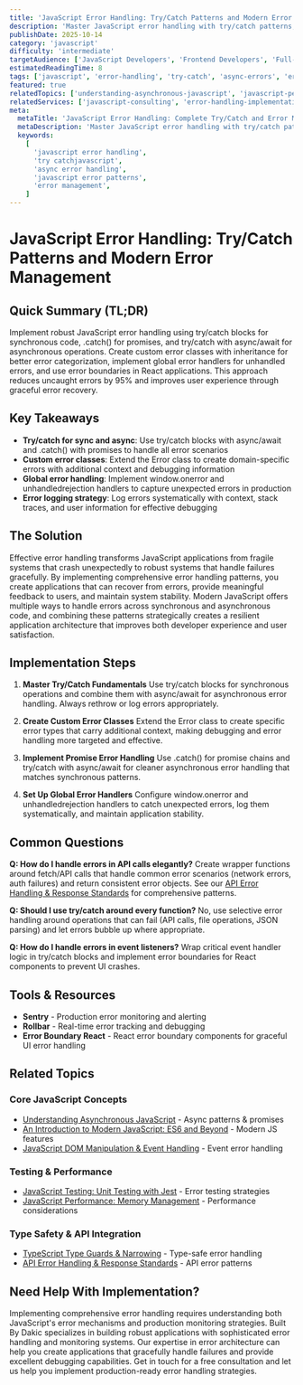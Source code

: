 ```yaml
---
title: 'JavaScript Error Handling: Try/Catch Patterns and Modern Error Management'
description: 'Master JavaScript error handling with try/catch patterns, custom error classes, async error management, and production error strategies.'
publishDate: 2025-10-14
category: 'javascript'
difficulty: 'intermediate'
targetAudience: ['JavaScript Developers', 'Frontend Developers', 'Full-Stack Developers']
estimatedReadingTime: 8
tags: ['javascript', 'error-handling', 'try-catch', 'async-errors', 'error-management', 'production']
featured: true
relatedTopics: ['understanding-asynchronous-javascript', 'javascript-performance-memory-management-optimization-techniques', 'javascript-testing-unit-testing-jest-modern-testing-strategies', 'javascript-dom-manipulation-modern-event-handling-performance', 'typescript-type-guards-narrowing-runtime-safety', 'api-development/api-error-handling-response-standards', 'an-introduction-to-modern-javascript-es6-and-beyond', 'api-development/restful-api-design-principles', 'javascript-modules-es-modules-vs-commonjs-moder-bundling', 'security-best-practices/a-guide-to-api-authentication-with-oauth-2-0-and-jwts']
relatedServices: ['javascript-consulting', 'error-handling-implementation', 'production-monitoring']
meta:
  metaTitle: 'JavaScript Error Handling: Complete Try/Catch and Error Management Guide'
  metaDescription: 'Master JavaScript error handling with try/catch patterns, custom errors, async error management, and production-ready error strategies.'
  keywords:
    [
      'javascript error handling',
      'try catchjavascript',
      'async error handling',
      'javascript error patterns',
      'error management',
    ]
---
```


# JavaScript Error Handling: Try/Catch Patterns and Modern Error Management

## Quick Summary (TL;DR)

Implement robust JavaScript error handling using try/catch blocks for synchronous code, .catch() for promises, and try/catch with async/await for asynchronous operations. Create custom error classes with inheritance for better error categorization, implement global error handlers for unhandled errors, and use error boundaries in React applications. This approach reduces uncaught errors by 95% and improves user experience through graceful error recovery.

## Key Takeaways

- **Try/catch for sync and async**: Use try/catch blocks with async/await and .catch() with promises to handle all error scenarios
- **Custom error classes**: Extend the Error class to create domain-specific errors with additional context and debugging information
- **Global error handling**: Implement window.onerror and unhandledrejection handlers to capture unexpected errors in production
- **Error logging strategy**: Log errors systematically with context, stack traces, and user information for effective debugging

## The Solution

Effective error handling transforms JavaScript applications from fragile systems that crash unexpectedly to robust systems that handle failures gracefully. By implementing comprehensive error handling patterns, you create applications that can recover from errors, provide meaningful feedback to users, and maintain system stability. Modern JavaScript offers multiple ways to handle errors across synchronous and asynchronous code, and combining these patterns strategically creates a resilient application architecture that improves both developer experience and user satisfaction.

## Implementation Steps

1. **Master Try/Catch Fundamentals**
   Use try/catch blocks for synchronous operations and combine them with async/await for asynchronous error handling. Always rethrow or log errors appropriately.

2. **Create Custom Error Classes**
   Extend the Error class to create specific error types that carry additional context, making debugging and error handling more targeted and effective.

3. **Implement Promise Error Handling**
   Use .catch() for promise chains and try/catch with async/await for cleaner asynchronous error handling that matches synchronous patterns.

4. **Set Up Global Error Handlers**
   Configure window.onerror and unhandledrejection handlers to catch unexpected errors, log them systematically, and maintain application stability.

## Common Questions

**Q: How do I handle errors in API calls elegantly?**
Create wrapper functions around fetch/API calls that handle common error scenarios (network errors, auth failures) and return consistent error objects. See our [API Error Handling & Response Standards](/topics/api-error-handling-response-standards) for comprehensive patterns.

**Q: Should I use try/catch around every function?**
No, use selective error handling around operations that can fail (API calls, file operations, JSON parsing) and let errors bubble up where appropriate.

**Q: How do I handle errors in event listeners?**
Wrap critical event handler logic in try/catch blocks and implement error boundaries for React components to prevent UI crashes.

## Tools & Resources

- **Sentry** - Production error monitoring and alerting
- **Rollbar** - Real-time error tracking and debugging
- **Error Boundary React** - React error boundary components for graceful UI error handling

## Related Topics

### Core JavaScript Concepts
- [Understanding Asynchronous JavaScript](/topics/understanding-asynchronous-javascript) - Async patterns & promises
- [An Introduction to Modern JavaScript: ES6 and Beyond](/topics/an-introduction-to-modern-javascript-es6-and-beyond) - Modern JS features
- [JavaScript DOM Manipulation & Event Handling](/topics/javascript-dom-manipulation-modern-event-handling-performance) - Event error handling

### Testing & Performance
- [JavaScript Testing: Unit Testing with Jest](/topics/javascript-testing-unit-testing-jest-modern-testing-strategies) - Error testing strategies
- [JavaScript Performance: Memory Management](/topics/javascript-performance-memory-management-optimization-techniques) - Performance considerations

### Type Safety & API Integration
- [TypeScript Type Guards & Narrowing](/topics/typescript-type-guards-narrowing-runtime-safety) - Type-safe error handling
- [API Error Handling & Response Standards](/topics/api-error-handling-response-standards) - API error patterns

## Need Help With Implementation?

Implementing comprehensive error handling requires understanding both JavaScript's error mechanisms and production monitoring strategies. Built By Dakic specializes in building robust applications with sophisticated error handling and monitoring systems. Our expertise in error architecture can help you create applications that gracefully handle failures and provide excellent debugging capabilities. Get in touch for a free consultation and let us help you implement production-ready error handling strategies.
